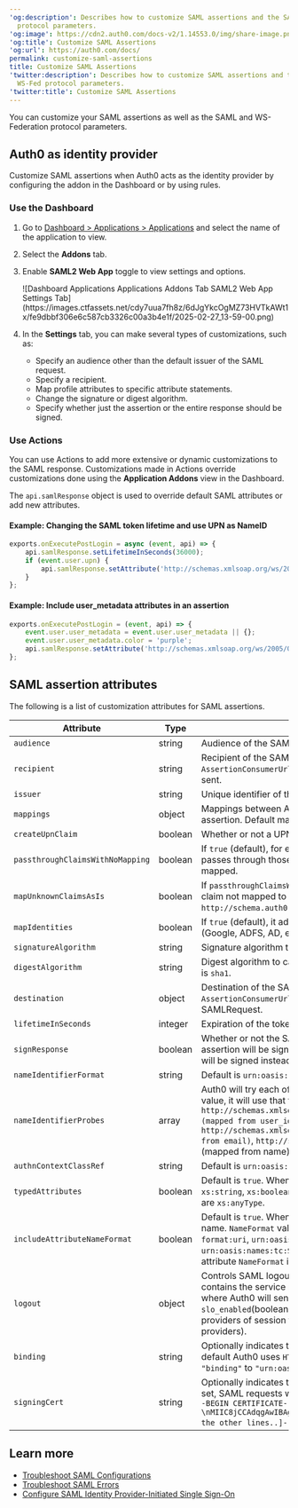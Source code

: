 ---
'og:description': Describes how to customize SAML assertions and the SAML and WS-Fed
  protocol parameters.
'og:image': https://cdn2.auth0.com/docs-v2/1.14553.0/img/share-image.png
'og:title': Customize SAML Assertions
'og:url': https://auth0.com/docs/
permalink: customize-saml-assertions
title: Customize SAML Assertions
'twitter:description': Describes how to customize SAML assertions and the SAML and
  WS-Fed protocol parameters.
'twitter:title': Customize SAML Assertions
---
You can customize your <Tooltip tip="Security Assertion Markup Language (SAML): Standardized protocol allowing two parties to exchange authentication information without a password." cta="View Glossary" href="/docs/glossary?term=SAML">SAML</Tooltip> assertions as well as the SAML and WS-Federation protocol parameters.

## Auth0 as identity provider

Customize SAML assertions when Auth0 acts as the <Tooltip tip="Identity Provider (IdP): Service that stores and manages digital identities." cta="View Glossary" href="/docs/glossary?term=identity+provider">identity provider</Tooltip> by configuring the addon in the Dashboard or by using rules.

### Use the Dashboard

1. Go to [Dashboard > Applications > Applications](https://manage.auth0.com/#/applications/{yourClientId}/addons) and select the name of the application to view.
2. Select the **Addons** tab.
3. Enable **SAML2 Web App** toggle to view settings and options.

   <Frame>![Dashboard Applications Applications Addons Tab SAML2 Web App Settings Tab](https://images.ctfassets.net/cdy7uua7fh8z/6dJgYkcOgMZ73HVTkAWt1x/fe9dbbf306e6c587cb3326c00a3b4e1f/2025-02-27_13-59-00.png)</Frame>
4. In the **Settings** tab, you can make several types of customizations, such as:

   * Specify an audience other than the default issuer of the SAML request.
   * Specify a recipient.
   * Map profile attributes to specific attribute statements.
   * Change the signature or digest algorithm.
   * Specify whether just the assertion or the entire response should be signed.

### Use Actions

You can use Actions to add more extensive or dynamic customizations to the SAML response. Customizations made in Actions override customizations done using the **Application Addons** view in the Dashboard.

The `api.samlResponse` object is used to override default SAML attributes or add new attributes.

#### Example: Changing the SAML token lifetime and use UPN as NameID

```js lines
exports.onExecutePostLogin = async (event, api) => {
	api.samlResponse.setLifetimeInSeconds(36000);
	if (event.user.upn) {
		api.samlResponse.setAttribute('http://schemas.xmlsoap.org/ws/2005/05/identity/claims/nameidentifier', 'upn');
	}
};
```






#### Example: Include user_metadata attributes in an assertion

```js lines
exports.onExecutePostLogin = (event, api) => {
	event.user.user_metadata = event.user.user_metadata || {};
	event.user.user_metadata.color = 'purple';
	api.samlResponse.setAttribute('http://schemas.xmlsoap.org/ws/2005/05/identity/claims/color', event.user.user_metadata.color);
};
```






## SAML assertion attributes

The following is a list of customization attributes for SAML assertions.

<table class="table"><thead>
<tr>
<th><strong>Attribute</strong></th>
<th><strong>Type</strong></th>
<th><strong>Description</strong></th>
</tr>
</thead>
<tbody>
<tr>
<td><code>audience</code></td>
<td>string</td>
<td>Audience of the SAML assertion. Default is issuer on SAMLRequest.</td>
</tr>
<tr>
<td><code>recipient</code></td>
<td>string</td>
<td>Recipient of the SAML assertion (<code>SubjectConfirmationData</code>). Default is <code>AssertionConsumerUrl</code> on SAMLRequest or callback URL if no SAMLRequest was sent.</td>
</tr>
<tr>
<td><code>issuer</code></td>
<td>string</td>
<td>Unique identifier of the SAML identity provider, formatted as a URL.</td>
</tr>
<tr>
<td><code>mappings</code></td>
<td>object</td>
<td>Mappings between Auth0 profile and the output attributes on the SAML assertion. Default mapping is shown above.</td>
</tr>
<tr>
<td><code>createUpnClaim</code></td>
<td>boolean</td>
<td>Whether or not a UPN claim should be created. Default is <code>true</code>.</td>
</tr>
<tr>
<td><code>passthroughClaimsWithNoMapping</code></td>
<td>boolean</td>
<td>If <code>true</code> (default), for each claim that is not mapped to the common profile, Auth0  passes through those in the output assertion. If <code>false</code>, those claims won't be mapped.</td>
</tr>
<tr>
<td><code>mapUnknownClaimsAsIs</code></td>
<td>boolean</td>
<td>If <code>passthroughClaimsWithNoMapping</code> is <code>true</code> and this is <code>false</code> (default), for each claim not mapped to the common profile Auth0 adds a prefix <code>http://schema.auth0.com</code>. If <code>true</code> it will pass through the claim as-is.</td>
</tr>
<tr>
<td><code>mapIdentities</code></td>
<td>boolean</td>
<td>If <code>true</code> (default), it adds more information in the token such as the provider (Google, ADFS, AD, etc.) and the access token, if available.</td>
</tr>
<tr>
<td><code>signatureAlgorithm</code></td>
<td>string</td>
<td>Signature algorithm to sign the SAML assertion or response. Default is <code>rsa-sha1</code>.</td>
</tr>
<tr>
<td><code>digestAlgorithm</code></td>
<td>string</td>
<td>Digest algorithm to calculate digest of the SAML assertion or response. Default is <code>sha1</code>.</td>
</tr>
<tr>
<td><code>destination</code></td>
<td>object</td>
<td>Destination of the SAML response. If not specified, it will be <code>AssertionConsumerUrl</code> of SAMLRequest or callback URL if there was no SAMLRequest.</td>
</tr>
<tr>
<td><code>lifetimeInSeconds</code></td>
<td>integer</td>
<td>Expiration of the token. Default is <code>3600</code> seconds (1 hour).</td>
</tr>
<tr>
<td><code>signResponse</code></td>
<td>boolean</td>
<td>Whether or not the SAML response should be signed. By default the SAML assertion will be signed, but not the SAML response. If <code>true</code>, SAML Response will be signed instead of SAML assertion.</td>
</tr>
<tr>
<td><code>nameIdentifierFormat</code></td>
<td>string</td>
<td>Default is <code>urn:oasis:names:tc:SAML:1.1:nameid-format:unspecified</code>.</td>
</tr>
<tr>
<td><code>nameIdentifierProbes</code></td>
<td>array</td>
<td>Auth0 will try each of the attributes of this array in order. If one of them has a value, it will use that for the <code>Subject/NameID</code>. The order is: <code>http://schemas.xmlsoap.org/ws/2005/05/identity/claims/nameidentifier (mapped from user_id)</code>, <code>http://schemas.xmlsoap.org/ws/2005/05/identity/claims/emailaddress (mapped from email)</code>, <code>http://schemas.xmlsoap.org/ws/2005/05/identity/claims/name</code> (mapped from name).</td>
</tr>
<tr>
<td><code>authnContextClassRef</code></td>
<td>string</td>
<td>Default is <code>urn:oasis:names:tc:SAML:2.0:ac:classes:unspecified</code>.</td>
</tr>
<tr>
<td><code>typedAttributes</code></td>
<td>boolean</td>
<td>Default is <code>true</code>. When set to <code>true</code>, we infer the <code>xs:type</code> of the element. Types are <code>xs:string</code>, <code>xs:boolean</code>, <code>xs:double </code>and <code>xs:anyType</code>. When set to <code>false</code> all <code>xs:type</code> are <code>xs:anyType</code>.</td>
</tr>
<tr>
<td><code>includeAttributeNameFormat</code></td>
<td>boolean</td>
<td>Default is <code>true</code>. When set to <code>true</code>, we infer the <code>NameFormat</code> based on the attribute name. <code>NameFormat</code> values are <code>urn:oasis:names:tc:SAML:2.0:attrname-format:uri</code>, <code>urn:oasis:names:tc:SAML:2.0:attrname-format:basic</code> and <code>urn:oasis:names:tc:SAML:2.0:attrname-format:unspecified</code>. If set to <code>false</code>, the attribute <code>NameFormat</code> is not set in the assertion.</td>
</tr>
<tr>
<td><code>logout</code></td>
<td>object</td>
<td>Controls SAML logout. It can contain two properties:<code>callback</code> (string) that contains the service provider (client application) Single Logout Service URL, where Auth0 will send logout requests and responses, and <code>slo_enabled</code>(boolean) that controls whether Auth0 should notify service providers of session termination. The default value is<code>true</code> (notify service providers).</td>
</tr>
<tr>
<td><code>binding</code></td>
<td>string</td>
<td>Optionally indicates the protocol binding used for SAML logout responses. By default Auth0 uses <code>HTTP-POST</code>, but you can switch to <code>HTTP-Redirect</code> by setting <code>"binding"</code> to <code>"urn:oasis:names:tc:SAML:2.0:bindings:HTTP-Redirect"</code>.</td>
</tr>
<tr>
<td><code>signingCert</code></td>
<td>string</td>
<td>Optionally indicates the public key certificate used to validate SAML requests. If set, SAML requests will be required to be signed. A sample value would be <code>"-----BEGIN CERTIFICATE-----\nMIIC8jCCAdqgAwIBAgIJObB6jmhG0QIEMA0GCSqGSIb3DQEBBQUAMCAxHjAcBgNV\n[..all the other lines..]-----END CERTIFICATE-----\n"</code>.</td>
</tr>
</tbody>
</table>

## Learn more

* [Troubleshoot SAML Configurations](/docs/troubleshoot/authentication-issues/troubleshoot-saml-configurations)
* [Troubleshoot SAML Errors](/docs/troubleshoot/authentication-issues/saml-errors)
* [Configure SAML Identity Provider-Initiated Single Sign-On](/docs/authenticate/protocols/saml/saml-sso-integrations/identity-provider-initiated-single-sign-on)